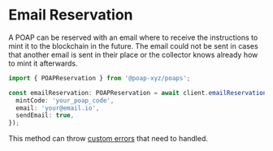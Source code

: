 # Email Reservation

A POAP can be reserved with an email where to receive the instructions to mint
it to the blockchain in the future. The email could not be sent in cases
that another email is sent in their place or the collector knows already how to
mint it afterwards.

```typescript
import { POAPReservation } from '@poap-xyz/poaps';

const emailReservation: POAPReservation = await client.emailReservation({
  mintCode: 'your_poap_code',
  email: 'your@email.io',
  sendEmail: true,
});
```

This method can throw [custom errors](Errors) that need to handled.

